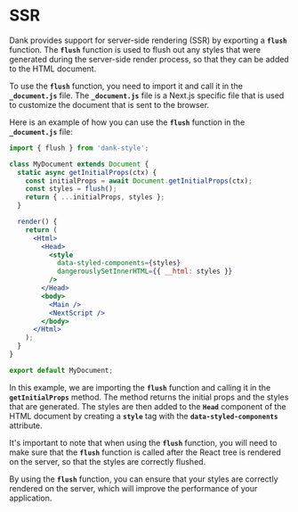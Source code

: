 
<Meta title="configuration/SSR" />

# SSR

Dank provides support for server-side rendering (SSR) by exporting a **`flush`** function. The **`flush`** function is used to flush out any styles that were generated during the server-side render process, so that they can be added to the HTML document.

To use the **`flush`** function, you need to import it and call it in the **`_document.js`** file. The **`_document.js`** file is a Next.js specific file that is used to customize the document that is sent to the browser.

Here is an example of how you can use the **`flush`** function in the **`_document.js`** file:

```jsx
import { flush } from 'dank-style';

class MyDocument extends Document {
  static async getInitialProps(ctx) {
    const initialProps = await Document.getInitialProps(ctx);
    const styles = flush();
    return { ...initialProps, styles };
  }

  render() {
    return (
      <Html>
        <Head>
          <style
            data-styled-components={styles}
            dangerouslySetInnerHTML={{ __html: styles }}
          />
        </Head>
        <body>
          <Main />
          <NextScript />
        </body>
      </Html>
    );
  }
}

export default MyDocument;
```

In this example, we are importing the **`flush`** function and calling it in the **`getInitialProps`** method. The method returns the initial props and the styles that are generated. The styles are then added to the **`Head`** component of the HTML document by creating a **`style`** tag with the **`data-styled-components`** attribute.

It's important to note that when using the **`flush`** function, you will need to make sure that the **`flush`** function is called after the React tree is rendered on the server, so that the styles are correctly flushed.

By using the **`flush`** function, you can ensure that your styles are correctly rendered on the server, which will improve the performance of your application.
